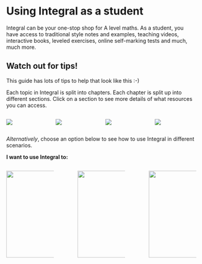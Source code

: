 # Using Integral as a student

Integral can be your one-stop shop for A level maths. As a student, you have access to traditional style notes and examples, teaching videos, interactive books, leveled exercises, online self-marking tests and much, much more.

::: callout-tip
## Watch out for tips!

This guide has lots of tips to help that look like this :-)
:::

Each topic in Integral is split into chapters. Each chapter is split up into different sections. Click on a section to see more details of what resources you can access.

::: columns
::: {.column width="25%"}
[![](images/learn.png)](Learn.qmd)
:::

::: {.column width="25%"}
[![](images/develop.png)](Develop.qmd)
:::

::: {.column width="25%"}
[![](images/progres.png)](Progress.qmd)
:::

::: {.column width="25%"}
[![](images/extend.png)](Extend.qmd)
:::
:::

*Alternatively*, choose an option below to see how to use Integral in different scenarios.

**I want to use Integral to:**

::: columns
::: {.column width="30%"}
[![](images/image-965064493.png){width="230"}](catchup.qmd)
:::

::: {.column width="5%"}
:::

::: {.column width="30%"}
[![](images/image-1348902770.png){width="230"}](practice.qmd)
:::

::: {.column width="5%"}
:::

::: {.column width="30%"}
[![](images/learning.png){width="230"}](learning.qmd)
:::
:::
